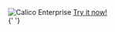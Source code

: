 <div id='enterprise-header'>
  <img
    className='calico-enterprise-img'
    src='/img/calico-enterprise/3.15/calico-enterprise-logo-128px.png'
    alt='Calico Enterprise'
  />
  <a
    href='https://www.tigera.io/tigera-products/cloud-trial?utm_referring_url=dynamic&utm_source=projectcalico-docs&utm_medium=website&utm_campaign=calico-docs-conversion'
    className='request-demo-button'
    target='_blank'
    rel='noopener noreferreer'
  >
    Try it now!
  </a>
</div>{' '}
